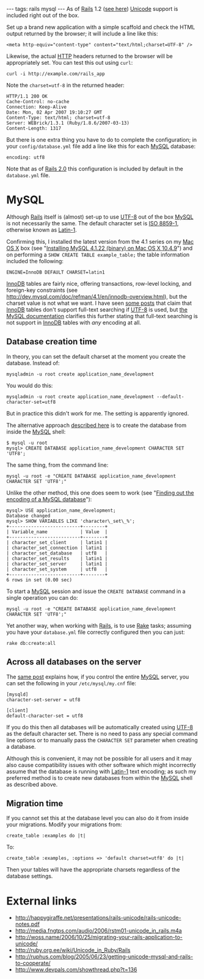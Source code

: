 ---
tags: rails mysql
---
As of [[Rails]] 1.2 ([http://weblog.rubyonrails.org/2007/1/19/rails-1-2-rest-admiration-http-lovefest-and-utf-8-celebrations see here]) [[Unicode]] support is included right out of the box.

Set up a brand new application with a simple scaffold and check the HTML output returned by the browser; it will include a line like this:

<pre><meta http-equiv="content-type" content="text/html;charset=UTF-8" /></pre>

Likewise, the actual [[HTTP]] headers returned to the browser will be appropriately set. You can test this out using <tt>curl</tt>:

<pre>curl -i http://example.com/rails_app</pre>

Note the <tt>charset=utf-8</tt> in the returned header:

<pre>HTTP/1.1 200 OK 
Cache-Control: no-cache
Connection: Keep-Alive
Date: Mon, 02 Apr 2007 19:10:27 GMT
Content-Type: text/html; charset=utf-8
Server: WEBrick/1.3.1 (Ruby/1.8.6/2007-03-13)
Content-Length: 1317</pre>

But there is one extra thing you have to do to complete the configuration; in your <tt>config/database.yml</tt> file add a line like this for each [[MySQL]] database:

<pre>encoding: utf8</pre>

Note that as of [[Rails 2.0]] this configuration is included by default in the <tt>database.yml</tt> file.

= MySQL =

Although [[Rails]] itself is (almost) set-up to use [[UTF-8]] out of the box [[MySQL]] is not necessarily the same. The default character set is [[ISO 8859-1]], otherwise known as [[Latin-1]].

Confirming this, I installed the latest version from the 4.1 series on my [[Mac OS X]] box (see "[[Installing MySQL 4.1.22 (binary) on Mac OS X 10.4.9]]") and on performing a <tt>SHOW CREATE TABLE example_table;</tt> the table information included the following:

<pre>ENGINE=InnoDB DEFAULT CHARSET=latin1</pre>

[[InnoDB]] tables are fairly nice, offering transactions, row-level locking, and foreign-key constraints (see http://dev.mysql.com/doc/refman/4.1/en/innodb-overview.html), but the charset value is not what we want. I have seen [http://ruphus.com/blog/2005/06/23/getting-unicode-mysql-and-rails-to-cooperate/ some posts] that claim that [[InnoDB]] tables don't support full-text searching if [[UTF-8]] is used, but [http://dev.mysql.com/doc/refman/4.1/en/fulltext-restrictions.html the MySQL documentation] clarifies this further stating that full-text searching is not support in [[InnoDB]] tables with ''any'' encoding at all.

== Database creation time ==

In theory, you can set the default charset at the moment you create the database. Instead of:

<pre>mysqladmin -u root create application_name_development</pre>

You would do this:

<pre>mysqladmin -u root create application_name_development --default-character-set=utf8</pre>

But in practice this didn't work for me. The setting is apparently ignored.

The alternative approach [http://www.devpals.com/showthread.php?t=136 described here] is to create the database from inside the [[MySQL]] shell:

<pre>$ mysql -u root
mysql> CREATE DATABASE application_name_development CHARACTER SET 'UTF8';</pre>

The same thing, from the command line:

<pre>mysql -u root -e "CREATE DATABASE application_name_development CHARACTER SET 'UTF8';"</pre>

Unlike the other method, this one does seem to work (see "[[Finding out the encoding of a MySQL database]]"):

<pre>mysql> USE application_name_development;
Database changed
mysql> SHOW VARIABLES LIKE 'character\_set\_%';
+--------------------------+--------+
| Variable_name            | Value  |
+--------------------------+--------+
| character_set_client     | latin1 |
| character_set_connection | latin1 |
| character_set_database   | utf8   |
| character_set_results    | latin1 |
| character_set_server     | latin1 |
| character_set_system     | utf8   |
+--------------------------+--------+
6 rows in set (0.00 sec)</pre>

To start a [[MySQL]] session and issue the <tt>CREATE DATABASE</tt> command in a single operation you can do:

<pre>mysql -u root -e "CREATE DATABASE application_name_development CHARACTER SET 'UTF8';"</pre>

Yet another way, when working with [[Rails]], is to use [[Rake]] tasks; assuming you have your <tt>database.yml</tt> file correctly configured then you can just:

<pre>rake db:create:all</pre>

== Across all databases on the server ==

The [http://www.fngtps.com/2007/02/ruby-and-mysql-encoding-flakiness same post] explains how, if you control the entire [[MySQL]] server, you can set the following in your <tt>/etc/mysql/my.cnf</tt> file:

<pre>[mysqld]
character-set-server = utf8

[client]
default-character-set = utf8</pre>

If you do this then all databases will be automatically created using [[UTF-8]] as the default character set. There is no need to pass any special command line options or to manually pass the <tt>CHARACTER SET</tt> parameter when creating a database.

Although this is convenient, it may not be possible for all users and it may also cause compatibility issues with other software which might incorrectly assume that the database is running with [[Latin-1]] text encoding; as such my preferred method is to create new databases from within the [[MySQL]] shell as described above.

== Migration time ==

If you cannot set this at the database level you can also do it from inside your migrations. Modify your migrations from:

<pre>create_table :examples do |t|</pre>

To:

<pre>create_table :examples, :options => 'default charset=utf8' do |t|</pre>

Then your tables will have the appropriate charsets regardless of the database settings.

= External links =

* http://happygiraffe.net/presentations/rails-unicode/rails-unicode-notes.pdf
* http://media.fngtps.com/audio/2006/rstm01-unicode_in_rails.m4a
* http://woss.name/2006/10/25/migrating-your-rails-application-to-unicode/
* http://ruby.org.ee/wiki/Unicode_in_Ruby/Rails
* http://ruphus.com/blog/2005/06/23/getting-unicode-mysql-and-rails-to-cooperate/
* http://www.devpals.com/showthread.php?t=136
